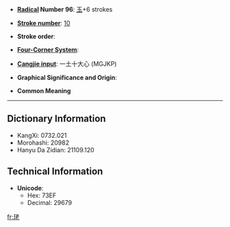 * '''[[Wiktionary:Chinese radical index| Radical]] Number 96''': [[Wiktionary:Chinese radical index 玉|玉]]+6 strokes

* '''[[Wiktionary:Chinese total strokes index|Stroke number]]''': [[Wiktionary:Chinese total strokes index 10|10]]

* '''Stroke order''': 

* '''[[Wiktionary:Chinese four corner index|Four-Corner System]]''': 

* '''[[Wiktionary:Chinese Cangjie index|Cangjie input]]''': 一土十大心 (MGJKP)

* '''Graphical Significance and Origin''': 

* '''Common Meaning'''

----

== Dictionary Information ==

* KangXi: 0732.021
* Morohashi: 20982
* Hanyu Da Zidian: 21109.120

== Technical Information ==

* '''Unicode''':
** Hex: 73EF
** Decimal: 29679

[[fr:珯]]